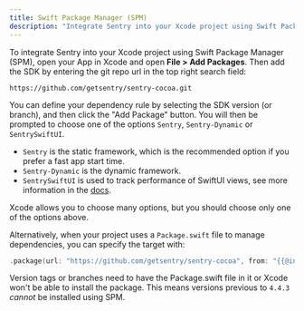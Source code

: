 ```yaml
---
title: Swift Package Manager (SPM)
description: "Integrate Sentry into your Xcode project using Swift Package Manager (SPM)."
---
```


To integrate Sentry into your Xcode project using Swift Package Manager (SPM), open your App in Xcode and open **File > Add Packages**. Then add the SDK by entering the git repo url in the top right search field:

```
https://github.com/getsentry/sentry-cocoa.git
```

You can define your dependency rule by selecting the SDK version (or branch), and then click the "Add Package" button.
You will then be prompted to choose one of the options `Sentry`, `Sentry-Dynamic` or `SentrySwiftUI`.

- `Sentry` is the static framework, which is the recommended option if you prefer a fast app start time.
- `Sentry-Dynamic` is the dynamic framework.
- `SentrySwiftUI` is used to track performance of SwiftUI views, see more information in the [docs](https://docs.sentry.io/platforms/apple/guides/ios/tracing/instrumentation/swiftui-instrumentation/).

<Note>
  Xcode allows you to choose many options, but you should choose only one of the
  options above.
</Note>

Alternatively, when your project uses a `Package.swift` file to manage dependencies, you can specify the target with:

```swift {tabTitle:Swift}
.package(url: "https://github.com/getsentry/sentry-cocoa", from: "{{@inject packages.version('sentry.cocoa') }}"),
```

<Note>

Version tags or branches need to have the Package.swift file in it or Xcode won't be able to install the package. This means versions previous to `4.4.3` _cannot_ be installed using SPM.

 </Note>
